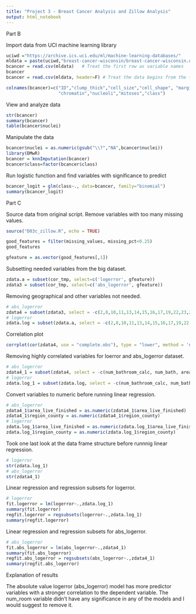 ```yaml
---
title: "Project 3 - Breast Cancer Analysis and Zillow Analysis"
output: html_notebook
---
```


Part B

Import data from UCI machine learning library
```r
uciwd ="https://archive.ics.uci.edu/ml/machine-learning-databases/"
mldata = paste(uciwd,"breast-cancer-wisconsin/breast-cancer-wisconsin.data", sep="")
bcancer = read.csv(mldata)   # Treat the first row as variable names
bcancer
bcancer = read.csv(mldata, header=F) # Treat the data begins from the first row

colnames(bcancer)=c("ID","clump_thick","cell_size","cell_shape", "marginal","epithelial","nuclei",
                    "chromatin","nucleoli","mitoses","class")
```
View and analyze data
```r
str(bcancer)
summary(bcancer)
table(bcancer$nuclei)
```
Manipulate the data
```r
bcancer$nuclei = as.numeric(gsub("\\?","NA",bcancer$nuclei))
library(DMwR)
bcancer = knnImputation(bcancer)
bcancer$class=factor(bcancer$class)
```
Run logistic function and find variables with significance to predict
```r
bcancer_logit = glm(class~., data=bcancer, family="binomial")
summary(bcancer_logit)
```

Part C

Source data from original script. Remove variables with too many missing values. 
```r
source("D03c_zillow.R", echo = TRUE)

good_features = filter(missing_values, missing_pct<0.25)
good_features

gfeature = as.vector(good_features[,1])

```
Subsetting needed variables from the big dataset.
```r
zdata.a = subset(cor_tmp, select=c('logerror', gfeature))
zdata3 = subset(cor_tmp, select=c('abs_logerror', gfeature))
```
Removing geographical and other variables not needed.
```r
# abs_logerror
zdata4 = subset(zdata3, select = -c(2,8,10,11,13,14,15,16,17,19,22,23,24,25,28))
# logerror
zdata.log = subset(zdata.a, select = -c(2,8,10,11,13,14,15,16,17,19,22,23,24,25,28))
```
Correlation plot 
```r
corrplot(cor(zdata4, use = "complete.obs"), type = "lower", method = 'number')
```
Removing highly correlated variables for loerror and abs_logerror dataset.
```r
# abs_logerror
zdata4_1 = subset(zdata4, select = -c(num_bathroom_calc, num_bath, area_total_calc))
# logerror
zdata.log_1 = subset(zdata.log, select = -c(num_bathroom_calc, num_bath, area_total_calc))
```
Convert variables to numeric before running linear regression.
```r
# abs_logerror
zdata4_1$area_live_finished = as.numeric(zdata4_1$area_live_finished)
zdata4_1$region_county = as.numeric(zdata4_1$region_county)
# logerror
zdata.log_1$area_live_finished = as.numeric(zdata.log_1$area_live_finished)
zdata.log_1$region_county = as.numeric(zdata.log_1$region_county)
```
Took one last look at the data frame structure before runnnig linear regression.
```r
# logerror
str(zdata.log_1)
# abs_logerror
str(zdata4_1)
```
Linear regression and regression subsets for logerror.
```r
# logerror
fit.logerror = lm(logerror~.,zdata.log_1)
summary(fit.logerror)
regfit.logerror = regsubsets(logerror~.,zdata.log_1)
summary(regfit.logerror)
```
Linear regression and regression subsets for abs_logerror.
```r
# abs_logerror
fit.abs_logerror = lm(abs_logerror~.,zdata4_1)
summary(fit.abs_logerror)
regfit.abs_logerror = regsubsets(abs_logerror~.,zdata4_1)
summary(regfit.abs_logerror)
```

Explanation of results

The absolute value logerror (abs_logerror) model has more predictor variables with a stronger correlation to the dependent variable. The num_room variable didn't have any significance in any of the models and I would suggest to remove it. 


